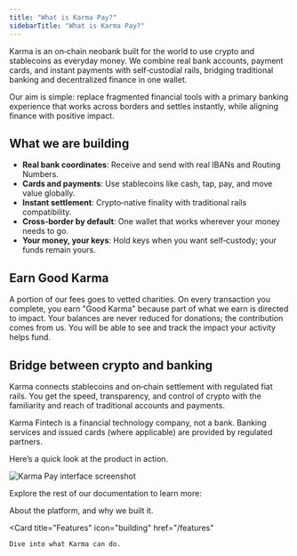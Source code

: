 ```yaml
---
title: "What is Karma Pay?"
sidebarTitle: "What is Karma Pay?"
---
```


Karma is an on‑chain neobank built for the world to use crypto and stablecoins as everyday money. We combine real bank accounts, payment cards, and instant payments with self‑custodial rails, bridging traditional banking and decentralized finance in one wallet.

Our aim is simple: replace fragmented financial tools with a primary banking experience that works across borders and settles instantly, while aligning finance with positive impact.

## What we are building

- **Real bank coordinates**: Receive and send with real IBANs and Routing Numbers.
- **Cards and payments**: Use stablecoins like cash, tap, pay, and move value globally.
- **Instant settlement**: Crypto‑native finality with traditional rails compatibility.
- **Cross‑border by default**: One wallet that works wherever your money needs to go.
- **Your money, your keys**: Hold keys when you want self‑custody; your funds remain yours.

## Earn Good Karma

A portion of our fees goes to vetted charities. On every transaction you complete, you earn "Good Karma" because part of what we earn is directed to impact. Your balances are never reduced for donations; the contribution comes from us. You will be able to see and track the impact your activity helps fund.

## Bridge between crypto and banking

Karma connects stablecoins and on‑chain settlement with regulated fiat rails. You get the speed, transparency, and control of crypto with the familiarity and reach of traditional accounts and payments.

<Note>
  Karma Fintech is a financial technology company, not a bank. Banking services and issued cards (where applicable) are provided by regulated partners.
</Note>

Here’s a quick look at the product in action. 

<Frame>
  <img 
    className="rounded-xl" 
    src="/images/screenshot-1-karmadocs.png" 
    alt="Karma Pay interface screenshot"
  />
</Frame>

Explore the rest of our documentation to learn more:

<CardGroup cols={2}>
  <Card
    title="Why did we build this?"
    icon="star"
    href="/why-did-we-build-this"
  >
    About the platform, and why we built it.
  </Card>

  <Card
    title="Features"
    icon="building"
    href="/features"
  >
    Dive into what Karma can do.
  </Card>
</CardGroup>
